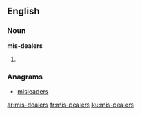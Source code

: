 ==English==

===Noun===
'''mis-dealers'''

# {{plural of|[[mis-dealer]]}}

===Anagrams===
* [[misleaders#English|misleaders]]

[[ar:mis-dealers]]
[[fr:mis-dealers]]
[[ku:mis-dealers]]